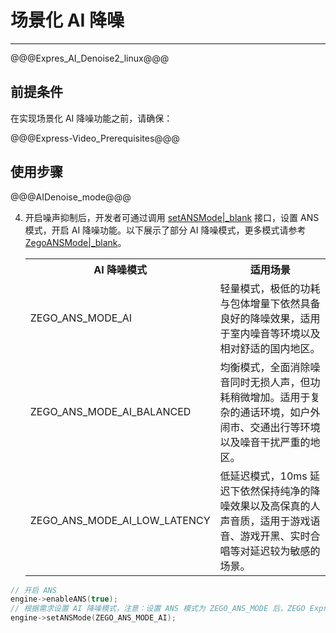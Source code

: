 # 场景化 AI 降噪

- - -

@@@Expres_AI_Denoise2_linux@@@

## 前提条件

在实现场景化 AI 降噪功能之前，请确保：

@@@Express-Video_Prerequisites@@@

## 使用步骤

@@@AIDenoise_mode@@@

4. 开启噪声抑制后，开发者可通过调用 [setANSMode\|_blank](@setANSMode) 接口，设置 ANS 模式，开启 AI 降噪功能。以下展示了部分 AI 降噪模式，更多模式请参考 [ZegoANSMode\|_blank](@-ZegoANSMode)。

    <table>
    <colgroup>
        <col width="35%">
        <col width="65%">
    </colgroup>
    <tbody><tr>
    <th>AI 降噪模式</th>
    <th>适用场景</th>
    </tr>
    <tr>
    <td>ZEGO_ANS_MODE_AI</td>
    <td>轻量模式，极低的功耗与包体增量下依然具备良好的降噪效果，适用于室内噪音等环境以及相对舒适的国内地区。</td>
    </tr>
    <tr>
    <td>ZEGO_ANS_MODE_AI_BALANCED</td>
    <td>均衡模式，全面消除噪音同时无损人声，但功耗稍微增加。适用于复杂的通话环境，如户外闹市、交通出行等环境以及噪音干扰严重的地区。</td>
    </tr>
    <tr>
    <td>ZEGO_ANS_MODE_AI_LOW_LATENCY</td>
    <td>低延迟模式，10ms 延迟下依然保持纯净的降噪效果以及高保真的人声音质，适用于游戏语音、游戏开黑、实时合唱等对延迟较为敏感的场景。</td>
    </tr>
    </tbody></table>


```Cpp
// 开启 ANS
engine->enableANS(true);
// 根据需求设置 AI 降噪模式，注意：设置 ANS 模式为 ZEGO_ANS_MODE 后，ZEGO Express SDK 会强制关闭瞬态噪声抑制 [enableTransientANS]
engine->setANSMode(ZEGO_ANS_MODE_AI);
```
